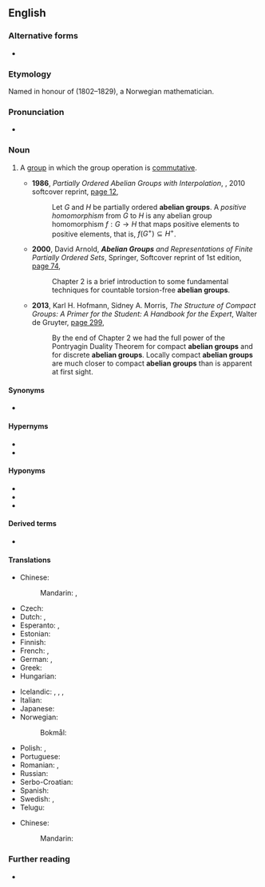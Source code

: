 {{also|Abelian group}}

==English==
{{wikipedia}}

===Alternative forms===
* {{l|en|Abelian group}}

===Etymology===
Named in honour of {{w|Niels Henrik Abel}} (1802–1829), a Norwegian mathematician.

===Pronunciation===
* {{a|US}} {{IPA|en|/əˈbi.li.ən ɡɹup/|/əˈbil.jən ɡɹup/}}

===Noun===
{{en-noun}}

# {{lb|en|algebra}} A [[group]] in which the group operation is [[commutative]].
#* '''1986''', ''Partially Ordered Abelian Groups with Interpolation'', {{w|American Mathematical Society}}, 2010 softcover reprint, [https://books.google.com.au/books?id=cS3VAwAAQBAJ&pg=PA12&dq=%22abelian+group%22%7C%22abelian+groups%22&hl=en&sa=X&ved=0ahUKEwiR9fHf3OPXAhWEEbwKHZsuBW0Q6AEI2gEwIg#v=onepage&q=%22abelian%20group%22%7C%22abelian%20groups%22&f=false page 12],
#*: Let ''G'' and ''H'' be partially ordered '''abelian groups'''. A ''positive homomorphism'' from ''G'' to ''H'' is any abelian group homomorphism <math>f:G\rightarrow H</math> that maps positive elements to positive elements, that is, <math>f(G^+)\subseteq H^+</math>.
#* '''2000''', David Arnold, '''''Abelian Groups''' and Representations of Finite Partially Ordered Sets'', Springer, Softcover reprint of 1st edition, [https://books.google.com.au/books?id=DT3hBwAAQBAJ&pg=PA74&dq=%22abelian+group%22%7C%22abelian+groups%22&hl=en&sa=X&ved=0ahUKEwiR9fHf3OPXAhWEEbwKHZsuBW0Q6AEIrQEwGg#v=onepage&q=%22abelian%20group%22%7C%22abelian%20groups%22&f=false page 74],
#*: Chapter 2 is a brief introduction to some fundamental techniques for countable torsion-free '''abelian groups'''.
#* '''2013''', Karl H. Hofmann, Sidney A. Morris, ''The Structure of Compact Groups: A Primer for the Student: A Handbook for the Expert'', Walter de Gruyter, [https://books.google.com.au/books?id=aJvoBQAAQBAJ&pg=PA299&dq=%22abelian+group%22%7C%22abelian+groups%22&hl=en&sa=X&ved=0ahUKEwiR9fHf3OPXAhWEEbwKHZsuBW0Q6AEIyAIwOA#v=onepage&q=%22abelian%20group%22%7C%22abelian%20groups%22&f=false page 299],
#*: By the end of Chapter 2 we had the full power of the Pontryagin Duality Theorem for compact '''abelian groups''' and for discrete '''abelian groups'''. Locally compact '''abelian groups''' are much closer to compact '''abelian groups''' than is apparent at first sight.

====Synonyms====
* {{l|en|commutative group}}

====Hypernyms====
* {{l|en|group}}
* {{l|en|solvable group}}

====Hyponyms====
* {{l|en|cyclic group}}
* {{l|en|free abelian group}}
* {{l|en|torsion subgroup}}

====Derived terms====
* {{l|en|free abelian group}}

====Translations====
{{trans-top|group in which the group operation is commutative}}
* Chinese:
*: Mandarin: {{t+|cmn|阿貝爾群|sc=Hani}}, {{t+|cmn|阿贝尔群|tr=Ābèi'ěr qún|sc=Hani}}
* Czech: {{t|cs|abelovská grupa|f}}
* Dutch: {{t|nl|Abelse groep|m}}, {{t|nl|Abelse ring|m}}
* Esperanto: {{t|eo|abela grupo}}, {{t|eo|komuta grupo}}
* Estonian: {{t+|et|Abeli rühm}}
* Finnish: {{t|fi|Abelin ryhmä}}
* French: {{t+|fr|groupe abélien|m}}, {{t+|fr|groupe commutatif}}
* German: {{t|de|abelsche Gruppe|f}}, {{t|de|kommutative Gruppe|f}}
* Greek: {{t+|el|αβελιανή ομάδα|f}}
* Hungarian: {{t+|hu|Abel-csoport}}
{{trans-mid}}
* Icelandic: {{t|is|Abel-grúpa|f}}, {{t|is|víxlgrúpa|f}}, {{t|is|abelsk grúpa|f}}, {{t|is|víxlin grúpa|f}}
* Italian: {{t|it|gruppo abeliano|m}}
* Japanese: {{t|ja|アーベル群|tr=Āberu-gun|sc=Jpan}}
* Norwegian:
*: Bokmål: {{t|nb|abelsk gruppe|m|f}}
* Polish: {{t|pl|grupa przemienna|f}}, {{t|pl|grupa abelowa|f}}
* Portuguese: {{t|pt|grupo abeliano|m}}
* Romanian: {{t|ro|grup abelian|n}}, {{t|ro|grup comutativ|n}}
* Russian: {{t+|ru|а́белева гру́ппа|f}}
* Serbo-Croatian: {{t|sh|Abelova grupa|f}}
* Spanish: {{t|es|grupo abeliano|m}}
* Swedish: {{t|sv|abelsk grupp|c}}, {{t|sv|kommutativ grupp|c}}
* Telugu: {{t|te|ఎబిలియన్ సమూహం}}
{{trans-bottom}}

{{checktrans-top}}
* Chinese:
*: Mandarin: {{t+check|cmn|模|tr=mó|sc=Hani}}
{{trans-mid}}
{{trans-bottom}}

===Further reading===
* {{R:GNV|abelian group, Abelian group}}